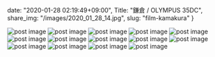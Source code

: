 date: "2020-01-28 02:19:49+09:00",
Title: "鎌倉 / OLYMPUS 35DC",
share_img: "/images/2020_01_28_14.jpg",
slug: "film-kamakura"
}

<img src="/images/2020_01_28_7.jpg" alt="post image" />
<img src="/images/2020_01_28_8.jpg" alt="post image" />
<img src="/images/2020_01_28_9.jpg" alt="post image" />
<img src="/images/2020_01_28_10.jpg" alt="post image" />
<img src="/images/2020_01_28_11.jpg" alt="post image" />
<img src="/images/2020_01_28_12.jpg" alt="post image" />
<img src="/images/2020_01_28_13.jpg" alt="post image" />
<img src="/images/2020_01_28_14.jpg" alt="post image" />
<img src="/images/2020_01_28_15.jpg" alt="post image" />
<img src="/images/2020_01_28_16.jpg" alt="post image" />
<img src="/images/2020_01_28_17.jpg" alt="post image" />
<img src="/images/2020_01_28_18.jpg" alt="post image" />
<img src="/images/2020_01_28_19.jpg" alt="post image" />
<img src="/images/2020_01_28_20.jpg" alt="post image" />